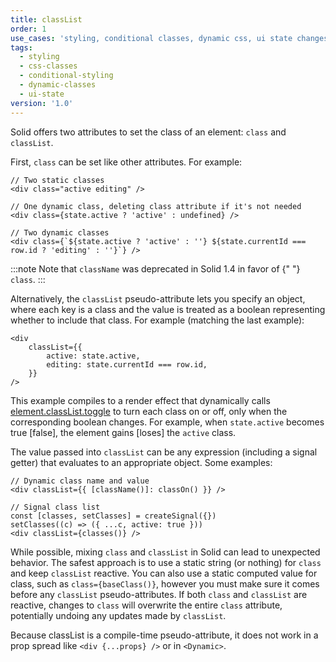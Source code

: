```yaml
---
title: classList
order: 1
use_cases: 'styling, conditional classes, dynamic css, ui state changes, theme switching'
tags:
  - styling
  - css-classes
  - conditional-styling
  - dynamic-classes
  - ui-state
version: '1.0'
---
```


Solid offers two attributes to set the class of an element: `class` and `classList`.

First, `class` can be set like other attributes. For example:

```tsx
// Two static classes
<div class="active editing" />

// One dynamic class, deleting class attribute if it's not needed
<div class={state.active ? 'active' : undefined} />

// Two dynamic classes
<div class={`${state.active ? 'active' : ''} ${state.currentId === row.id ? 'editing' : ''}`} />
```

:::note
	Note that <code>className</code> was deprecated in Solid 1.4 in favor of {" "}
	<code>class</code>.
:::

Alternatively, the `classList` pseudo-attribute lets you specify an object, where each key is a class and the value is treated as a boolean representing whether to include that class. For example (matching the last example):

```tsx
<div
	classList={{
		active: state.active,
		editing: state.currentId === row.id,
	}}
/>
```

This example compiles to a render effect that dynamically calls [element.classList.toggle](https://developer.mozilla.org/en-US/docs/Web/API/DOMTokenList/toggle) to turn each class on or off, only when the corresponding boolean changes. For example, when `state.active` becomes true [false], the element gains [loses] the `active` class.

The value passed into `classList` can be any expression (including a signal getter) that evaluates to an appropriate object. Some examples:

```tsx
// Dynamic class name and value
<div classList={{ [className()]: classOn() }} />

// Signal class list
const [classes, setClasses] = createSignal({})
setClasses((c) => ({ ...c, active: true }))
<div classList={classes()} />
```

While possible, mixing `class` and `classList` in Solid can lead to unexpected behavior.
The safest approach is to use a static string (or nothing) for `class` and keep `classList` reactive.
You can also use a static computed value for class, such as `class={baseClass()}`, however you must make sure it comes before any `classList` pseudo-attributes.
If both `class` and `classList` are reactive, changes to `class` will overwrite the entire `class` attribute, potentially undoing any updates made by `classList`.

Because classList is a compile-time pseudo-attribute, it does not work in a prop spread like `<div {...props} />` or in `<Dynamic>`.
